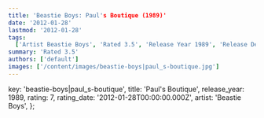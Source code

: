 ```yaml
---
title: 'Beastie Boys: Paul's Boutique (1989)'
date: '2012-01-28'
lastmod: '2012-01-28'
tags:
  ['Artist Beastie Boys', 'Rated 3.5', 'Release Year 1989', 'Release Decade 1980']
summary: 'Rated 3.5'
authors: ['default']
images: ['/content/images/beastie-boys|paul_s-boutique.jpg']
---
```


  key: 'beastie-boys|paul_s-boutique',
  title: 'Paul's Boutique',
  release_year: 1989,
  rating: 7,
  rating_date: '2012-01-28T00:00:00.000Z',
  artist: 'Beastie Boys',
};

<MusicRating data={data} />
